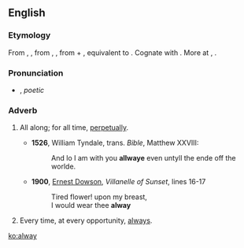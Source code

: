 ==English==

===Etymology===
From {{etyl|enm}} {{term|allwaye|lang=enm}}, {{term|alle wey|lang=enm}}, from {{etyl|ang}} {{term|ealneg|ealneġ|lang=ang}}, {{term|ealneweg|ealneweġ|always, perpetually|lit=all the way|lang=ang}}, from {{term|ealne|lang=ang}} + {{term|weg|weġ|pos=accusative case|lang=ang}}, equivalent to {{prefix|al|t1=all|way}}. Cognate with {{etyl|sco|-}} {{term|alwayis||always|lang=sco}}. More at {{l|en|all}}, {{l|en|way}}.

===Pronunciation===
* {{IPA|/ˈɔːlweɪ/}}, ''poetic'' {{IPAchar|/ɔːlˈweɪ/}}

===Adverb===
{{en-adv|-}}

# {{archaic}} All along; for all time, [[perpetually]].
#* '''1526''', William Tyndale, trans. ''Bible'', Matthew XXVIII:
#*: And lo I am with you '''allwaye''' even untyll the ende off the worlde.
#* '''1900''', [[w:Ernest Dowson|Ernest Dowson]], ''Villanelle of Sunset'', lines 16-17
#*: Tired flower! upon my breast,
#*: I would wear thee '''alway'''
# {{archaic}} Every time, at every opportunity, [[always]].

[[ko:alway]]